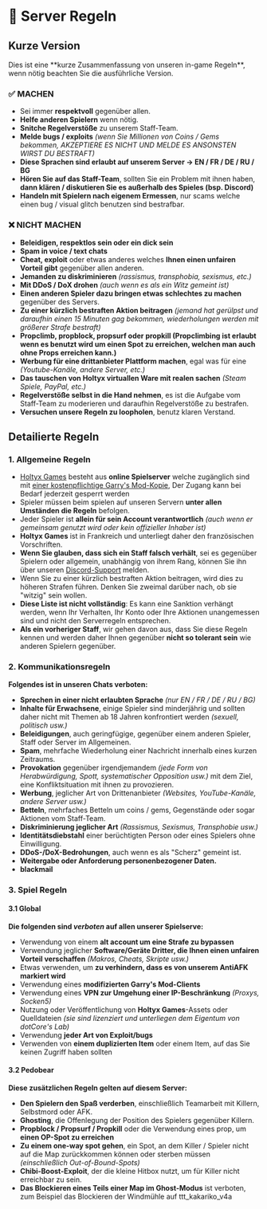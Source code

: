 
# 🔨 Server Regeln
## Kurze Version

<Callout type="info" emoji="ℹ️">
  Dies ist eine **kurze Zusammenfassung von unseren in-game Regeln**, wenn nötig beachten Sie die ausführliche Version.
</Callout>

### ✅ MACHEN
- Sei immer **respektvoll** gegenüber allen.
- **Helfe anderen Spielern** wenn nötig.
- **Snitche Regelverstöße** zu unserem Staff-Team.
- **Melde bugs / exploits** *(wenn Sie Millionen von Coins / Gems bekommen, AKZEPTIERE ES NICHT UND MELDE ES ANSONSTEN WIRST DU BESTRAFT)*
- **Diese Sprachen sind erlaubt auf unserem Server -> EN / FR / DE / RU / BG**
- **Hören Sie auf das Staff-Team**, sollten Sie ein Problem mit ihnen haben, **dann klären / diskutieren Sie es außerhalb des Spieles (bsp. Discord)**
- **Handeln mit Spielern nach eigenem Ermessen**, nur scams welche einen bug / visual glitch benutzen sind bestrafbar.

### ❌ NICHT MACHEN
- **Beleidigen, respektlos sein oder ein dick sein**
- **Spam in voice / text chats**
- **Cheat, exploit** oder etwas anderes welches **Ihnen einen unfairen Vorteil gibt** gegenüber allen anderen.
- **Jemanden zu diskriminieren** *(rassismus, transphobia, sexismus, etc.)*
- **Mit DDoS / DoX drohen** *(auch wenn es als ein Witz gemeint ist)*
- **Einen anderen Spieler dazu bringen etwas schlechtes zu machen** gegenüber des Servers.
- **Zu einer kürzlich bestraften Aktion beitragen** *(jemand hat gerülpst und daraufhin einen 15 Minuten gag bekommen, wiederholungen werden mit größerer Strafe bestraft)*
- **Propclimb, propblock, propsurf oder propkill (Propclimbing ist erlaubt wenn es benutzt wird um einen Spot zu erreichen, welchen man auch ohne Props erreichen kann.)**
- **Werbung für eine drittanbieter Plattform machen**, egal was für eine *(Youtube-Kanäle, andere Server, etc.)*
- **Das tauschen von Holtyx virtuallen Ware mit realen sachen** *(Steam Spiele, PayPal, etc.)*
- **Regelverstöße selbst in die Hand nehmen**, es ist die Aufgabe vom Staff-Team zu moderieren und daraufhin Regelverstöße zu bestrafen.
- **Versuchen unsere Regeln zu loopholen**, benutz klaren Verstand.

## Detailierte Regeln
### 1. Allgemeine Regeln
- [Holtyx Games](https://holtyx.com) besteht aus **online Spielserver** welche zugänglich sind mit [einer kostenpflichtige Garry's Mod-Kopie](https://store.steampowered.com/app/4000/Garrys_Mod/), Der Zugang kann bei Bedarf jederzeit gesperrt werden
- Spieler müssen beim spielen auf unseren Servern **unter allen Umständen die Regeln** befolgen.
- Jeder Spieler ist **allein für sein Account verantwortlich** *(auch wenn er gemeinsam genutzt wird oder kein offizieller Inhaber ist)*
- **Holtyx Games** ist in Frankreich und unterliegt daher den französischen Vorschriften.
- **Wenn Sie glauben, dass sich ein Staff falsch verhält**, sei es gegenüber Spielern oder allgemein, unabhängig von ihrem Rang, können Sie ihn über unseren [Discord-Support](https://discord.com/holtyx) melden.
- Wenn Sie zu einer kürzlich bestraften Aktion beitragen, wird dies zu höheren Strafen führen. Denken Sie zweimal darüber nach, ob sie "witzig" sein wollen.
- **Diese Liste ist nicht vollständig**: Es kann eine Sanktion verhängt werden, wenn Ihr Verhalten, Ihr Konto oder Ihre Aktionen unangemessen sind und nicht den Serverregeln entsprechen.
- **Als ein vorheriger Staff**, wir gehen davon aus, dass Sie diese Regeln kennen und werden daher Ihnen gegenüber **nicht so tolerant sein** wie anderen Spielern gegenüber.

### 2. Kommunikationsregeln
**Folgendes ist in unseren Chats verboten:**
- **Sprechen in einer nicht erlaubten Sprache** *(nur EN / FR / DE / RU / BG)*
- **Inhalte für Erwachsene**, einige Spieler sind minderjährig und sollten daher nicht mit Themen ab 18 Jahren konfrontiert werden *(sexuell, politisch usw.)*
- **Beleidigungen**, auch geringfügige, gegenüber einem anderen Spieler, Staff oder Server im Allgemeinen.
- **Spam**, mehrfache Wiederholung einer Nachricht innerhalb eines kurzen Zeitraums.
- **Provokation** gegenüber irgendjemandem *(jede Form von Herabwürdigung, Spott, systematischer Opposition usw.)* mit dem Ziel, eine Konfliktsituation mit ihnen zu provozieren.
- **Werbung**, jeglicher Art von Drittenanbieter *(Websites, YouTube-Kanäle, andere Server usw.)*
- **Betteln**, mehrfaches Betteln um coins / gems, Gegenstände oder sogar Aktionen vom Staff-Team.
- **Diskriminierung jeglicher Art** *(Rassismus, Sexismus, Transphobie usw.)*
- **Identitätsdiebstahl** einer berüchtigten Person oder eines Spielers ohne Einwilligung.
- **DDoS-/DoX-Bedrohungen**, auch wenn es als "Scherz" gemeint ist.
- **Weitergabe oder Anforderung personenbezogener Daten.**
- **blackmail**

### 3. Spiel Regeln
#### 3.1 Global
**Die folgenden sind *verboten* auf allen unserer Spielserve:**
- Verwendung von einem **alt account um eine Strafe zu bypassen**
- Verwendung jeglicher **Software/Geräte Dritter, die Ihnen einen unfairen Vorteil verschaffen** *(Makros, Cheats, Skripte usw.)*
- Etwas verwenden, um **zu verhindern, dass es von unserem AntiAFK markiert wird**
- Verwendung eines **modifizierten Garry's Mod-Clients**
- Verwendung eines **VPN zur Umgehung einer IP-Beschränkung** *(Proxys, Socken5)*
- Nutzung oder Veröffentlichung von **Holtyx Games**-Assets oder Quelldateien *(sie sind lizenziert und unterliegen dem Eigentum von dotCore's Lab)*
- Verwendung **jeder Art von Exploit/bugs**
- Verwenden von **einem duplizierten Item** oder einem Item, auf das Sie keinen Zugriff haben sollten

#### 3.2 Pedobear
**Diese zusätzlichen Regeln gelten auf diesem Server:**
- **Den Spielern den Spaß verderben**, einschließlich Teamarbeit mit Killern, Selbstmord oder AFK.
- **Ghosting**, die Offenlegung der Position des Spielers gegenüber Killern.
- **Propblock / Propsurf / Propkill** oder die Verwendung eines prop, um **einen OP-Spot zu erreichen**
- **Zu einem one-way spot gehen**, ein Spot, an dem Killer / Spieler nicht auf die Map zurückkommen können oder sterben müssen *(einschließlich Out-of-Bound-Spots)*
- **Chibi-Boost-Exploit**, der die kleine Hitbox nutzt, um für Killer nicht erreichbar zu sein.
- **Das Blockieren eines Teils einer Map im Ghost-Modus** ist verboten, zum Beispiel das Blockieren der Windmühle auf ttt_kakariko_v4a
